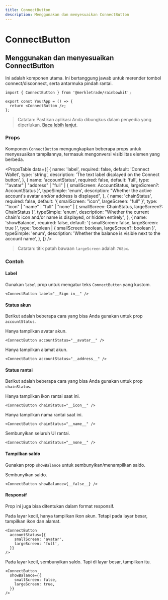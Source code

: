 ```yaml
---
title: ConnectButton
description: Menggunakan dan menyesuaikan ConnectButton
---
```


# ConnectButton

## Menggunakan dan menyesuaikan ConnectButton

Ini adalah komponen utama. Ini bertanggung jawab untuk merender tombol connect/disconnect, serta antarmuka pindah rantai.

```tsx
import { ConnectButton } from '@merkletrade/rainbowkit';

export const YourApp = () => {
  return <ConnectButton />;
};
```

> Catatan: Pastikan aplikasi Anda dibungkus dalam penyedia yang diperlukan. [Baca lebih lanjut](/docs/installation#wrap-providers).

### Props

Komponen `ConnectButton` mengungkapkan beberapa props untuk menyesuaikan tampilannya, termasuk mengonversi visibilitas elemen yang berbeda.

<PropsTable
  data={[
    {
      name: 'label',
      required: false,
      default: 'Connect Wallet',
      type: 'string',
      description: 'The text label displayed on the Connect button',
    },
    {
      name: 'accountStatus',
      required: false,
      default: 'full',
      type: '"avatar" | "address" | "full" | { smallScreen: AccountStatus, largeScreen?: AccountStatus }',
      typeSimple: 'enum',
      description:
        "Whether the active account's avatar and/or address is displayed",
    },
    {
      name: 'chainStatus',
      required: false,
      default: '{ smallScreen: "icon", largeScreen: "full" }',
      type: '"icon" | "name" | "full" | "none" | { smallScreen: ChainStatus, largeScreen?: ChainStatus }',
      typeSimple: 'enum',
      description:
        "Whether the current chain's icon and/or name is displayed, or hidden entirely",
    },
    {
      name: 'showBalance',
      required: false,
      default: '{ smallScreen: false, largeScreen: true }',
      type: 'boolean | { smallScreen: boolean, largeScreen?: boolean }',
      typeSimple: 'enum',
      description:
        'Whether the balance is visible next to the account name',
    },
  ]}
/>

> Catatan: titik patah bawaan `largeScreen` adalah `768px`.

### Contoh

#### Label

Gunakan `label` prop untuk mengatur teks `ConnectButton` yang kustom.

```tsx
<ConnectButton label="__Sign in__" />
```

#### Status akun

Berikut adalah beberapa cara yang bisa Anda gunakan untuk prop `accountStatus`.

Hanya tampilkan avatar akun.

```tsx
<ConnectButton accountStatus="__avatar__" />
```

Hanya tampilkan alamat akun.

```tsx
<ConnectButton accountStatus="__address__" />
```

#### Status rantai

Berikut adalah beberapa cara yang bisa Anda gunakan untuk prop `chainStatus`.

Hanya tampilkan ikon rantai saat ini.

```tsx
<ConnectButton chainStatus="__icon__" />
```

Hanya tampilkan nama rantai saat ini.

```tsx
<ConnectButton chainStatus="__name__" />
```

Sembunyikan seluruh UI rantai.

```tsx
<ConnectButton chainStatus="__none__" />
```

#### Tampilkan saldo

Gunakan prop `showBalance` untuk sembunyikan/menampilkan saldo.

Sembunyikan saldo.

```tsx
<ConnectButton showBalance={__false__} />
```

#### Responsif

Prop ini juga bisa ditentukan dalam format responsif.

Pada layar kecil, hanya tampilkan ikon akun. Tetapi pada layar besar, tampilkan ikon dan alamat.

```tsx
<ConnectButton
  accountStatus={{
    smallScreen: 'avatar',
    largeScreen: 'full',
  }}
/>
```

Pada layar kecil, sembunyikan saldo. Tapi di layar besar, tampilkan itu.

```tsx
<ConnectButton
  showBalance={{
    smallScreen: false,
    largeScreen: true,
  }}
/>
```
